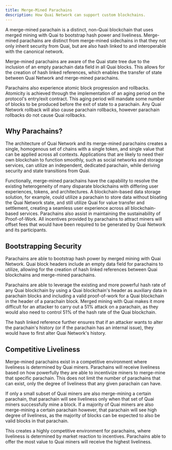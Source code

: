 ```yaml
---
title: Merge-Mined Parachains
description: How Quai Network can support custom blockchains.
---
```


A merge-mined parachain is a distinct, non-Quai blockchain that uses merged mining with Quai to bootstrap hash power and liveliness. Merge-mined parachains are distinct from merge-mined sidechains in that they not only inherit security from Quai, but are also hash linked to and interoperable with the canonical network.

Merge-mined parachains are aware of the Quai state tree due to the inclusion of an empty parachain data field in all Quai blocks. This allows for the creation of hash linked references, which enables the transfer of state between Quai Network and merge-mined parachains.

Parachains also experience atomic block progression and rollbacks. Atomicity is achieved through the implementation of an aging period on the protocol's entry/exit contract. This aging period will mandate some number of blocks to be produced before the exit of state to a parachain. Any Quai Network rollback will also cause parachain rollbacks, however parachain rollbacks do not cause Quai rollbacks.

## Why Parachains?

The architecture of Quai Network and its merge-mined parachains creates a single, homogenous set of chains with a single token, and single value that can be applied across all contexts. Applications that are likely to need their own blockchain to function smoothly, such as social networks and storage services, can utilize an independent, dedicated parachain, while deriving security and state transitions from Quai.

Functionally, merge-mined parachains have the capability to resolve the existing heterogeneity of many disparate blockchains with differing user experiences, tokens, and architectures. A blockchain-based data storage solution, for example, could utilize a parachain to store data without bloating the Quai Network state, and still utilize Quai for value transfer and settlement, creating a seamless user experience across all blockchain-based services.
Parachains also assist in maintaining the sustainability of Proof-of-Work. All incentives provided by parachains to attract miners will offset fees that would have been required to be generated by Quai Network and its participants.

## Bootstrapping Security

Parachains are able to bootstrap hash power by merged mining with Quai Network. Quai block headers include an empty data field for parachains to utilize, allowing for the creation of hash linked references between Quai blockchains and merge-mined parachains.

Parachains are able to leverage the existing and more powerful hash rate of any Quai blockchain by using a Quai blockchain's header as auxiliary data in parachain blocks and including a valid proof-of-work for a Quai blockchain in the header of a parachain block. Merged mining with Quai makes it more difficult for an attacker to carry out a 51% attack on a parachain, as they would also need to control 51% of the hash rate of the Quai blockchain.

The hash linked reference further ensures that if an attacker wants to alter the parachain's history (or if the parachain has an internal issue), they would have to first alter Quai Network's history.

## Competitive Liveliness

Merge-mined parachains exist in a competitive environment where liveliness is determined by Quai miners. Parachains will receive liveliness based on how powerfully they are able to incentivize miners to merge-mine that specific parachain. This does not limit the number of parachains that can exist, only the degree of liveliness that any given parachain can have.

If only a small subset of Quai miners are also merge-mining a certain parachain, that parachain will see liveliness only when that set of Quai miners successfully mine a block. If a majority of Quai miners are also merge-mining a certain parachain however, that parachain will see high degree of liveliness, as the majority of blocks can be expected to also be valid blocks in that parachain.

This creates a highly competitive environment for parachains, where liveliness is determined by market reaction to incentives. Parachains able to offer the most value to Quai miners will receive the highest liveliness.
